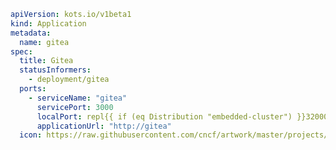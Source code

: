 ```yaml
apiVersion: kots.io/v1beta1
kind: Application
metadata:
  name: gitea
spec:
  title: Gitea
  statusInformers:
    - deployment/gitea
  ports:
    - serviceName: "gitea"
      servicePort: 3000
      localPort: repl{{ if (eq Distribution "embedded-cluster") }}32000repl{{ else }}3000repl{{ end }}
      applicationUrl: "http://gitea"
  icon: https://raw.githubusercontent.com/cncf/artwork/master/projects/kubernetes/icon/color/kubernetes-icon-color.png
```  